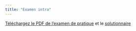 ```yaml
---
title: "Examen intra"
---
```



[Téléchargez le PDF de l'examen de pratique](MATH60602-examen_intra_pratique.pdf) et le [solutionnaire](MATH60602-examen_intra_pratique_solutions.pdf)

